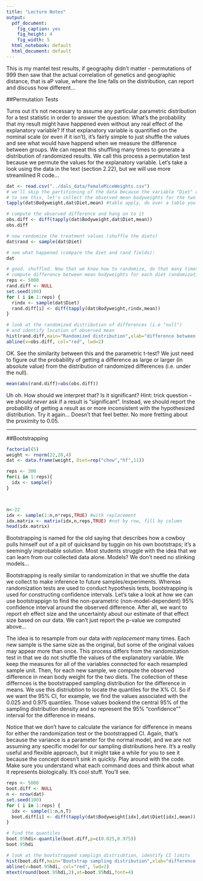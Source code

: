```yaml
---
title: "Lecture Notes"
output:
  pdf_document:
    fig_caption: yes
    fig_height: 4
    fig_width: 5
  html_notebook: default
  html_document: default
---
```


This is my mantel test results, if geography didn't matter - permutations of 999 then saw that the actual correlation of genetics and geographic distance, that is aP value, where the line falls on the distribution, can report and discuss how different... 

##Permutation Tests

Turns out it's not necessary to assume any particular parametric distribution for a test statistic in order to answer the question: What's the probability that my result might have happened even without any real effect of the explanatory variable? If that explanatory variable is quantified on the nominal scale (or even if it isn't), it's fairly simple to just shuffle the values and see what would have happend when we measure the difference between groups. We can repeat this shuffling many times to generate a distribution of randomized results. We call this process a permutation test because we permute the values for the explanatory variable. Let's take a look using the data in the text (section 2.22), but we will use more streamlined R code...

```r
dat <- read.csv("../dals_data/femaleMiceWeights.csv")
# we'll skip the partitioning of the data because the variable "Diet" already does that for us
# to see this, let's collect the observed mean bodyweights for the two diets:
tapply(dat$Bodyweight,dat$Diet,mean) #table apply, do over a table you make

# compute the observed difference and hang on to it
obs.diff <- diff(tapply(dat$Bodyweight,dat$Diet,mean))
obs.diff

# now randomize the treatment values (shuffle the diets)
dat$rand <- sample(dat$Diet)

# see what happened (compare the diet and rand fields):
dat

# good. shuffled. Now that we know how to randomize, do that many times
# compute difference between mean bodyweights for each diet randomization
reps <- 5000
rand.diff <- NULL
set.seed(100)
for ( i in 1:reps) {
  rindx <- sample(dat$Diet)
  rand.diff[i] <- diff(tapply(dat$Bodyweight,rindx,mean))
}

# look at the randomized distribution of differences (i.e "null")
# and identify location of observed mean
hist(rand.diff,main="Randomized distribution",xlab="difference between means")
abline(v=obs.diff, col="red", lwd=2)
```

OK. See the similarity between this and the parametric t-test? We just need to figure out the probability of getting a difference as large or larger (in absolute value) from the distribution of randomized differences (i.e. under the null).

```r
mean(abs(rand.diff)>abs(obs.diff))
```

Uh oh. How should we interpret that? Is it significant? Hint: trick question - we should *never* ask if a result is "significant". Instead, we should report the probability of getting a result as or more inconsistent with the hypothesized distribution. Try it again... Doesn't that feel better. No more fretting about the proximity to 0.05.

***

##Bootstrapping

```r
factorial(5)
weight <- rnorm(22,20,4)
dat <- data.frame(weight, Diet=rep("chow","hf",11))

reps <- 300
for(i in 1:reps){
  idx <- sample()
}



n<-22
idx <- sample(1:n,n*reps,TRUE) #with replacement
idx.matrix <- matrix(idx,n,reps,TRUE) #not by row, fill by column 
head(idx.matrix)
```

Bootstrapping is named for the old saying that describes how a cowboy pulls himself out of a pit of quicksand by tuggin on his own bootstraps; it's a seemingly improbable solution. Most students struggle with the idea that we can learn from our collected data alone. Models? We don't need no stinking models... 

Bootstrapping is really similar to randomization in that we shuffle the data we collect to make inference to future samples/experiments. Whereas randomization tests are used to conduct hypothesis tests, bootstrapping is used for constructing confidence intervals. Let's take a look at how we can use bootstrappign to find the non-parametric (non-model-dependent) 95% confidence interval around the observed difference. After all, we want to report eh effect size and the uncertainty about our estimate of that effect size based on our data. We can't just report the p-value we computed above...

The idea is to resample from our data *with replacement* many times. Each new sample is the same size as the original, but some of the original values may appear more than once. This process differs from the randomization test in that we do not shuffle the values of the explanatory variable. We keep the measures for all of the variables connected for each resampled sample unit. Then, for each new sample, we compute the observed difference in mean body weight for the two diets. The collection of these differnces is the bootstrapped sampling distribution for the difference in means. We use this distriubtion to locate the quantiles for the X% CI. So if we want the 95% CI, for example, we find the values associated with the 0.025 and 0.975 quantiles. Those values bookend the central 95% of the sampling distribution density and so represent the 95% "confidence"" interval for the difference in means.

Notice that we don't have to calculate the variance for difference in means for either the randomization test or the bootstrapped CI. Again, that's because the variance is a parameter for the normal model, and we are not assuming any specific model for our sampling distributions here. It's a really useful and flexible approach, but it might take a while for you to see it because the concept doesn't sink in quickly. Play around with the code. Make sure you understand what each command does and think about what it represents biologically. It's cool stuff. You'll see.

```r
reps <- 5000
boot.diff <- NULL
n <- nrow(dat)
set.seed(100)
for ( i in 1:reps) {
  idx <- sample(1:n,n,T)
  boot.diff[i] <- diff(tapply(dat$Bodyweight[idx],dat$Diet[idx],mean))
}

# find the quantiles
boot.95hdi<-quantile(boot.diff,p=c(0.025,0.975))
boot.95hdi

# look at the bootstrapped samplign distriubtion, identify CI limits
hist(boot.diff,main="Bootstrap sampling distribution",xlab="difference between means")
abline(v=boot.95hdi, col="red", lwd=2)
mtext(round(boot.95hdi,2),at=boot.95hdi,font=4)
```

